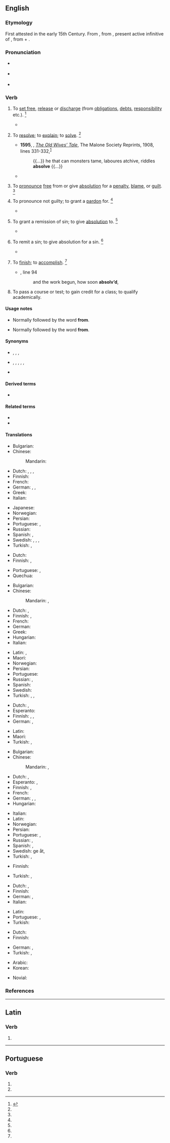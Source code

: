 {{also|absolvé}}
==English==

===Etymology===
First attested in the early 15th Century. From {{etyl|enm|en}} {{m|enm|absolven}}, from {{etyl|la|en}} {{m|la|absolvere}}, present active infinitive of {{m|la|absolvō||set free, acquit}}, from {{m|la|ab||away from}} + {{m|la|solvō||loosen, free, release}}.

===Pronunciation===
* {{a|UK}} {{IPA|/əbˈzɒlv/|lang=en}}
* {{a|US}} {{IPA|/æbˈzɑlv/|/æbˈsɑlv/|/əbˈzɑlv/|/əbˈsɑlv/|lang=en}}
* {{audio|en-us-absolve.ogg|Audio (US)|lang=en}}

===Verb===
{{en-verb|absolv}}

# {{lb|en|transitive}} To [[set free]], [[release]] or [[discharge]] (from [[obligation]]s, [[debt]]s, [[responsibility]] etc.). {{defdate|First attested around 1350 to 1470.}}<ref name=SOED>{{R:SOED5|page=9}}</ref>
#: {{ux|en|You will '''absolve''' a subject from his allegiance.}}
#* {{quote-book|year=1855|author=[[w:Thomas Babington Macaulay|Thomas Babington Macaulay]]|title=The History of England from the Accession of James II|volume=III|chapter-number=XIV|passage=Halifax was '''absolved''' by a majority of fourteen.}}
# {{lb|en|transitive|obsolete}} To [[resolve]]; to [[explain]]; to [[solve]]. {{defdate|Attested from the late 15<sup>th</sup> century until the mid 17<sup>th</sup> century.}}<ref name=SOED/>
#* '''1595''', {{w|George Peele}}, ''[[w:The Old Wives' Tale (play)|The Old Wives’ Tale]]'', The Malone Society Reprints, 1908, lines 331-332,<sup>[https://archive.org/details/oldwivestale00peeluoft]</sup>
#*: {{...}} he that can monsters tame, laboures atchive, riddles '''absolve''' {{...}}
#* {{quote-book|year=1646|author=[[w:Thomas Browne|Sir Thomas Browne]]|title=[[w:Pseudodoxia Epidemica|Pseudodoxia Epidemica]]|chapter-number=VI|page=x|url=http://penelope.uchicago.edu/pseudodoxia/pseudodoxia.shtml|passage=We shall not '''absolve''' the doubt.}}
# {{lb|en|transitive}} To [[pronounce]] [[free]] from or give [[absolution]] for a [[penalty]], [[blame]], or [[guilt]]. {{defdate|First attested in the mid 16<sup>th</sup> century.}}<ref name=SOED/>
# {{lb|en|transitive|legal}} To pronounce not guilty; to grant a [[pardon]] for. {{defdate|First attested in the mid 16<sup>th</sup> century.}}<ref name=SOED/>
#* {{quote-book|year=1807|author=[[w:Alexander Pope]]|title=The Odyssey by Homer (English translation)|passage='''Absolves''' the just, and dooms the guilty souls.}}
# {{lb|en|transitive|theology}} To grant a remission of sin; to give [[absolution]] to. {{defdate|First attested in the mid 16<sup>th</sup> century.}}<ref name=SOED/>
#* {{quote-book|year=1597|author=[[w:William Shakespeare]]|title=Romeo and Juliet|section=Act 3, Scene 5|passage=To make confession and to be '''absolved'''.}}
# {{lb|en|transitive|theology}} To remit a sin; to give absolution for a sin. {{defdate|First attested in the late 16<sup>th</sup> century.}}<ref name=SOED/>
#* {{quote-book|year=1782|author=[[w:Edward Gibbon|Edward Gibbon]]|title=History Of The Decline And Fall Of The Roman Empire|volume=VI|chapter-number=LXVII|passage=In his name I '''absolve''' your perjury and sanctify your arms.}}
# {{lb|en|transitive|obsolete}} To [[finish]]; to [[accomplish]]. {{defdate|Attested from the late 16<sup>th</sup> century until the early 19<sup>th</sup> century.}}<ref name=SOED/>
#* {{RQ:Milton Lost|VII}}, line 94
#*: and the work begun, how soon '''absolv’d''',
# {{lb|en|transitive}} To pass a course or test; to gain credit for a class; to qualify academically.

====Usage notes====
* {{sense|to set free, release from obligations}} Normally followed by the word '''from'''.
* {{sense|to pronounce free from; give absolution for blame}} Normally followed by the word '''from'''.

====Synonyms====
* {{sense|set free}} {{l|en|excuse}}, {{l|en|exempt}}, {{l|en|free}}, {{l|en|release}}
* {{sense|pronounce free or give absolution}} {{l|en|acquit}}, {{l|en|exculpate}}, {{l|en|exonerate}}, {{l|en|pardon}}, {{l|en|remit}}, {{l|en|vindicate}}
* {{sense|theology: to pronounce free or give absolution from sin}} {{l|en|remit}}

====Derived terms====
* {{l|en|absolver}}

====Related terms====
* {{l|en|absolute}}
* {{l|en|absolution}}

====Translations====
{{trans-top|to set free}}
* Bulgarian: {{t+|bg|освобождавам}}
* Chinese:
*: Mandarin: {{t+check|cmn|使免除|tr=shǐ miǎnchú|sc=Hani}}
* Dutch: {{t+|nl|vergeven}}, {{t+|nl|kwijtschelden}}, {{t+|nl|ontheffen}}, {{t|nl|ontslaan van een verplichting}}
* Finnish: {{t+|fi|vapauttaa}}
* French: {{t+|fr|absoudre}}
* German: {{t+|de|entbinden}}, {{t+|de|befreien}}, {{t+|de|entlassen}}
* Greek: {{t|el|απαλλάσω}}
* Italian: {{t+|it|assolvere}}
{{trans-mid}}
* Japanese: {{t+|ja|解放|alt=解放する|tr=かいほうする, ''kaihō suru''}}
* Norwegian: {{t|no|frikjenne}}
* Persian: {{t+|fa|معاف کردن|sc=fa-Arab}}
* Portuguese: {{t+|pt|eximir}}, {{t+|pt|exonerar}}
* Russian: {{t-check|ru|[[освобожда́ть]] [[от]]}} <!-- was "[[освобождать]] [[от]]" - assumed sum-of-parts; if an idiom, remove the wikilinks to the individual words. see [[User:Kephir/gadgets/xte#Translation_fixing]] -->
* Spanish: {{t+|es|absolver}}, {{t+|es|exculpar}}
* Swedish: {{t|sv|frikalla}}, {{t+|sv|frita}}, {{t+|sv|fritaga}}, {{t+|sv|lösa}}
* Turkish: {{t+|tr|azat etmek}}, {{t|tr|özgür kılmak}}
{{trans-bottom}}

{{trans-top|obsolete: to resolve or explain}}
* Dutch: {{t+|nl|uitleggen}}
* Finnish: {{t+|fi|ratkaista}}, {{t+|fi|selittää}}
{{trans-mid}}
* Portuguese: {{t+|pt|resolver}}, {{t+|pt|solucionar}}
* Quechua: {{t|qu|ch'uyanchay}}
{{trans-bottom}}

{{trans-top|to pronounce free or give absolution}}
* Bulgarian: {{t+|bg|оправдавам}}
* Chinese:
*: Mandarin: {{t-check|cmn|寬恕|sc=Hani}}, {{t+check|cmn|宽恕|tr=kuānshù|sc=Hani}}
* Dutch: {{t+|nl|vrijspreken}}, {{t+|nl|vergeven}}
* Finnish: {{t+|fi|armahtaa}}, {{t|fi|[[vapauttaa]] [[syytöksistä]]}}
* French: {{t+|fr|absoudre}}
* German: {{t+|de|freisprechen}}
* Greek: {{t+|el|συγχωρώ}}
* Hungarian: {{t+|hu|feloldoz}}
* Italian: {{t+|it|assolvere}}
{{trans-mid}}
* Latin: {{t+|la|absolvō}}, {{t|la|condono}}
* Maori: {{t|mi|whakaharakore}}
* Norwegian: {{t|no|frikjenne}}
* Persian: {{t+|fa|عفو کردن|sc=fa-Arab}}
* Portuguese: {{t+|pt|absolver}}
* Russian: {{t-check|ru|[[освобожда́ть]] [[от]]}} <!-- was "[[освобождать]] [[от]]" - assumed sum-of-parts; if an idiom, remove the wikilinks to the individual words. see [[User:Kephir/gadgets/xte#Translation_fixing]] -->, {{t+check|ru|снима́ть}}
* Spanish: {{t+|es|absolver}}
* Swedish: {{t+|sv|frikänna}}
* Turkish: {{t+|tr|bağışlamak}}, {{t+|tr|yarlıgamak}}, {{t+|tr|aklamak}}
{{trans-bottom}}

{{trans-top|law: to pronounce not guilty; to grant a pardon for}}
* Dutch: {{t|nl|niet-schuldig verklaren}}, {{t+|nl|kwijtschelden}} {{qualifier|(van)}}
* Esperanto: {{t|eo|malkondamni}}
* Finnish: {{t+|fi|vapauttaa}}, {{t|fi|[[todeta]] [[syyttömäksi]]}}, {{t+|fi|armahtaa}}
* German: {{t+|de|freisprechen}}, {{t|de|für unschuldig erklären}}
{{trans-mid}}
* Latin: {{t|la|condono}}
* Maori: {{t|mi|whakaharakore}}
* Turkish: {{t+|tr|aklamak}}, {{t+|tr|bağışlamak}}
{{trans-bottom}}

{{trans-top|theology: to pronounce free or give absolution from sin}}
* Bulgarian: {{t+|bg|опрощавам}}
* Chinese:
*: Mandarin: {{t+check|cmn|赦免|tr=shèmiǎn|sc=Hani}}, {{t+check|cmn|赦罪|tr=shèzuì|sc=Hani}}
* Dutch: {{t+|nl|vergeven}}, {{t+|nl|absolveren}}
* Esperanto: {{t|eo|senpekigi}}, {{t|eo|pekliberigi}}
* Finnish: {{t+|fi|armahtaa}}, {{t|fi|[[antaa]] [[synninpäästö]]}}
* French: {{t+|fr|absoudre}}
* German: {{t+|de|freisprechen}}, {{t|de|lossprechen}}, {{t+|de|absolvieren}}
* Hungarian: {{t+|hu|feloldoz}}
{{trans-mid}}
* Italian: {{t+|it|assolvere}}
* Latin: {{t+|la|absolvo}}
* Norwegian: {{t+|no|tilgi}}
* Persian: {{t+|fa|آمرزیدن|sc=fa-Arab}}
* Portuguese: {{t+|pt|absolver}}, {{t+|pt|redimir}}
* Russian: {{t+|ru|проща́ть}}, {{t+|ru|отпуска́ть}}
* Spanish: {{t+|es|absolver}}, {{t+|es|exonerar}}
* Swedish: ge {{t+|sv|absolution}} åt, {{t+|sv|avlösa}}
* Turkish: {{t+|tr|bağışlamak}}, {{t+|tr|yarlıgamak}}
{{trans-bottom}}

{{trans-top|theology: to remit a sin; to give absolution for a sin}}
* Finnish: {{t+|fi|antaa anteeksi}}
{{trans-mid}}
* Turkish: {{t+|tr|bağışlamak}}, {{t+|tr|yarlıgamak}}
{{trans-bottom}}

{{trans-top|obsolete: to finish, accomplish}}
* Dutch: {{t+|nl|beëindigen}}, {{t+|nl|afwerken}}
* Finnish: {{t+|fi|suorittaa}}
* German: {{t+|de|vollbringen}}, {{t+|de|erreichen}}
* Italian: {{t+|it|assolvere}}
{{trans-mid}}
* Latin: {{t+|la|absolvō}}
* Portuguese: {{t+|pt|terminar}}, {{t+|pt|acabar}}
* Turkish: {{t+|tr|erdirmek}}
{{trans-bottom}}

{{trans-top|to pass a course or test; to gain credit for a class; to qualify academically}}
* Dutch: {{t+|nl|slagen}} {{qualifier|bij}}
* Finnish: {{t+|fi|suorittaa}}
{{trans-mid}}
* German: {{t+|de|bestehen}}, {{t|de|sich qualifizieren}}
* Turkish: {{t+|tr|vermek}}, {{t+|tr|geçmek}}
{{trans-bottom}}

{{checktrans-top}}
* Arabic: {{t-check|ar|أحلّت}}
* Korean: {{t-check|ko|방면하십시요|sc=Kore}}
{{trans-mid}}
* Novial: {{t-check|nov|absolu}}
{{trans-bottom}}

===References===
<references/>

----

==Latin==

===Verb===
{{la-verb-form|absolve}}

# {{inflection of|absolvō||2|s|pres|actv|impr|lang=la}}

----

==Portuguese==

===Verb===
{{head|pt|verb form}}

# {{inflection of|absolver||3|s|pres|indc|lang=pt}}
# {{inflection of|absolver||2|s|impr|lang=pt}}